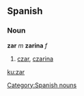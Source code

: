 == Spanish ==
=== Noun ===
'''zar''' ''m'' '''zarina''' ''f''
# [[czar]], [[czarina]]

[[Category:Spanish nouns]]

[[ku:zar]]